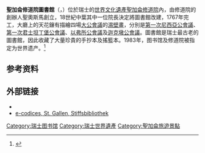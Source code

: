 {{Infobox library
| library_name = 聖加侖修道院圖書館
| name_en=Stiftsbibliothek St. Gallen
| image        =BibliothekSG.jpg
|country         =[[瑞士|瑞士]]
| location     = [[圣加仑修道院|圣加仑修道院]]
| type         = 
| established  = 719年
| num_branches =
| coordinates = {{coord|47|25|23.7|N|9|22|36.1|E|region:AT-9_type:landmark|display=inline,title}}
| collection_size = 160000
| website ={{Official website}}
}}

'''聖加侖修道院圖書館'''（{{lang-de|Stiftsbibliothek}}，{{lang-en|Abbey library of Saint Gall}}）位於瑞士的[[世界遗产|世界文化遺產]][[聖加侖修道院|聖加侖修道院]]內，由修道院的創辦人聖奧斯馬創立，18世紀中葉其中一位院長決定將圖書館改建，1767年完工，大廳上的天花鑲有描繪四場[[大公會議|大公會議]]的[[濕壁畫|濕壁畫]]，分別是[[第一次尼西亞公會議|第一次尼西亞公會議]]、[[第一次君士坦丁堡公會議|第一次君士坦丁堡公會議]]、[[以弗所公會議|以弗所公會議]]及[[迦克墩公會議|迦克墩公會議]]。圖書館是瑞士最古老的圖書館，因此收藏了大量珍貴的手抄本及搖籃本。1983年，图书馆及修道院被指定为世界遗产。<ref name="UNESCO">{{cite web|title=Abbey of St. Gall|url=https://whc.unesco.org/en/list/268|accessdate=2020-02-29|date=2019|publisher=UNESCO World Heritage List|archivedate=2017-05-09|archiveurl=https://web.archive.org/web/20170509200414/https://whc.unesco.org/en/list/268|dead-url=yes}}</ref>

==参考资料==
{{Reflist}}

==外部链接==
{{Commons category}}
*{{Official website}}
*[http://www.e-codices.unifr.ch/en/list/csg e-codices, St. Gallen, Stiffsbibliothek]
{{WH-stub}}
{{Authority control}}
[[Category:瑞士图书馆|Category:瑞士图书馆]]
[[Category:瑞士世界遺產|Category:瑞士世界遺產]]
[[Category:聖加侖旅遊景點|Category:聖加侖旅遊景點]]